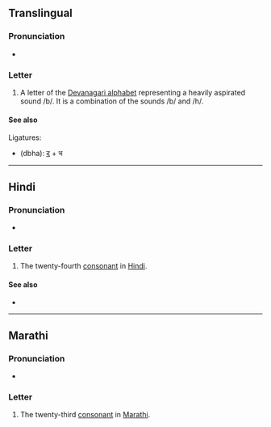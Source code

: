 {{also|म|भू|भृ|भा|भी}}
{{character info}}
==Translingual==

===Pronunciation===
* {{IPA|mul|/bʱə/}}

===Letter===
{{mul-Deva|bha}}

# A letter of the [[Devanagari alphabet]] representing a heavily aspirated sound /b/. It is a combination of the sounds /b/ and /h/.

====See also====
Ligatures:
* {{l|mul|द्भ}} (dbha): [[द]] + भ

----

==Hindi==

===Pronunciation===
* {{hi-IPA|भ.}}

===Letter===
{{head|hi|letter}}

# The twenty-fourth [[consonant]] in [[Hindi]].

====See also====
* {{list:Devanagari script letters/hi}}

----

==Marathi==

===Pronunciation===
* {{IPA|mr|/bʱə/}}

===Letter===
{{head|mr|letter}}

# The twenty-third [[consonant]] in [[Marathi]].